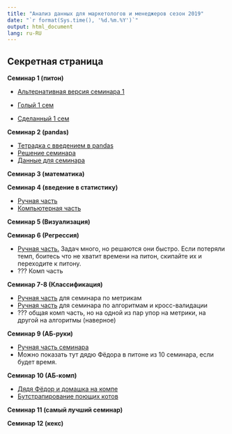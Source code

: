 ```yaml
---
title: "Анализ данных для маркетологов и менеджеров сезон 2019"
date: "`r format(Sys.time(), '%d.%m.%Y')`"
output: html_document
lang: ru-RU
---
```


## Секретная страница

__Семинар 1 (питон)__ 

* [Альтернативная версия семинара 1](https://nbviewer.jupyter.org/github/FUlyankin/HSE_Data_Culture/blob/master/Intro_to_DS_2019/sem_1%262_introduction/sem1_introdution_python.ipynb)

* [Голый 1 сем](https://nbviewer.jupyter.org/github/FUlyankin/HSE_Data_Culture/blob/master/Intro_to_DS_2019/sem_1%262_introduction/seminar_1_python_students.ipynb)
* [Сделанный 1 сем](https://nbviewer.jupyter.org/github/FUlyankin/HSE_Data_Culture/blob/master/Intro_to_DS_2019/sem_1%262_introduction/seminar_1_python_done.ipynb)

__Семинар 2 (pandas)__

* [Тетрадка с введением в pandas](https://nbviewer.jupyter.org/github/FUlyankin/HSE_Data_Culture/blob/master/Intro_to_DS_2019/sem_1%262_introduction/sem2_pandas%20tutorial.ipynb)
* [Решение семинара](https://nbviewer.jupyter.org/github/FUlyankin/HSE_Data_Culture/blob/master/Intro_to_DS_2019/sem_1%262_introduction/sem2_pandas%20tutorial_solved.ipynb)
* [Данные для семинара](https://raw.githubusercontent.com/FUlyankin/HSE_Data_Culture/master/Intro_to_DS_2019/sem_1%262_introduction/Pandas%20-%20Q1%20Sales.csv)


__Семинар 3 (математика)__


__Семинар 4 (введение в статистику)__

* [Ручная часть](https://github.com/FUlyankin/HSE_Data_Culture/blob/master/Intro_to_DS_2019/sem_4_matstat/sem4_matstat.pdf)
* [Компьютерная часть](https://nbviewer.jupyter.org/github/FUlyankin/HSE_Data_Culture/blob/master/Intro_to_DS_2019/sem_4_matstat/sem4_matstat.ipynb)

__Семинар 5 (Визуализация)__


__Семинар 6 (Регрессия)__ 

* [Ручная часть.](https://github.com/FUlyankin/HSE_Data_Culture/blob/master/Intro_to_DS_2019/sem_6_regression/sem_6.pdf) Задач много, но решаются они быстро. Если потеряли темп, боитесь что не хватит времени на питон, скипайте их и переходите к питону. 
* ??? Комп часть 

__Семинар 7-8 (Классификация)__ 

* [Ручная часть](https://github.com/FUlyankin/HSE_Data_Culture/blob/master/Intro_to_DS_2019/sem_7_classification/sem_7.pdf) для семинара по метрикам
* [Ручная часть](https://github.com/FUlyankin/HSE_Data_Culture/blob/master/Intro_to_DS_2019/sem_8_knn_tree/sem_8.pdf) для семинара по алгоритмам и кросс-валидации
* ??? общая комп часть, но на одной из пар упор на метрики, на другой на алгоритмы (наверное)

__Семинар 9 (АБ-руки)__ 

* [Ручная часть семинара](https://github.com/FUlyankin/HSE_Data_Culture/blob/master/Intro_to_DS_2019/sem_9%2610_ABtest/sem9%2610_AB.pdf)
* Можно показать тут дядю Фёдора в питоне из 10 семинара, если будет время. 

__Семинар 10 (АБ-комп)__ 

* [Дядя Фёдор и домашка на компе](https://nbviewer.jupyter.org/github/FUlyankin/HSE_Data_Culture/blob/master/Intro_to_DS_2019/sem_9%2610_ABtest/sem9%2610_ABtest_introduction.ipynb)
* [Бутстрапирование поющих котов](https://nbviewer.jupyter.org/github/FUlyankin/HSE_Data_Culture/blob/master/Intro_to_DS_2019/sem_9%2610_ABtest/sem9%2610_ABtest_bootstrap.ipynb)

__Семинар 11 (самый лучший семинар)__


__Семинар 12 (кекс)__ 





